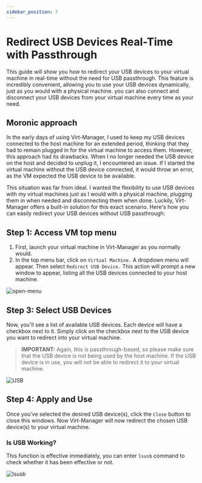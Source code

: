 ```yaml
---
sidebar_position: 7
---
```


# Redirect USB Devices Real-Time with Passthrough

This guide will show you how to redirect your USB devices to your virtual machine in real-time without the need for USB passthrough. This feature is incredibly convenient, allowing you to use your USB devices dynamically, just as you would with a physical machine. you can also connect and disconnect your USB devices from your virtual machine every time as your need.

## Moronic approach

In the early days of using Virt-Manager, I used to keep my USB devices connected to the host machine for an extended period, thinking that they had to remain plugged in for the virtual machine to access them. However, this approach had its drawbacks. When I no longer needed the USB device on the host and decided to unplug it, I encountered an issue. If I started the virtual machine without the USB device connected, it would throw an error, as the VM expected the USB device to be available.

This situation was far from ideal. I wanted the flexibility to use USB devices with my virtual machines just as I would with a physical machine, plugging them in when needed and disconnecting them when done. Luckily, Virt-Manager offers a built-in solution for this exact scenario. Here's how you can easily redirect your USB devices without USB passthrough:

## Step 1: Access VM top menu

1. First, launch your virtual machine in Virt-Manager as you normally would.
2. In the top menu bar, click on `Virtual Machine.` A dropdown menu will appear. Then select `Redirect USB Device.` This action will prompt a new window to appear, listing all the USB devices connected to your host machine.

![open-menu](./images/usb-redirect/open-menu.png)

## Step 3: Select USB Devices

Now, you'll see a list of available USB devices. Each device will have a checkbox next to it. Simply click on the checkbox next to the USB device you want to redirect into your virtual machine.

>**IMPORTANT:** Again, this is passthrough-based, so please make sure that the USB device is not being used by the host machine. If the USB device is in use, you will not be able to redirect it to your virtual machine.

![USB](./images/usb-redirect/select.png)

## Step 4: Apply and Use

Once you've selected the desired USB device(s), click the `Close` button to close this windows. Now Virt-Manager will now redirect the chosen USB device(s) to your virtual machine.

### Is USB Working?

This function is effective immediately, you can enter `lsusb` command to check whether it has been effective or not.

![lsusb](./images/usb-redirect/lsusb.png)
